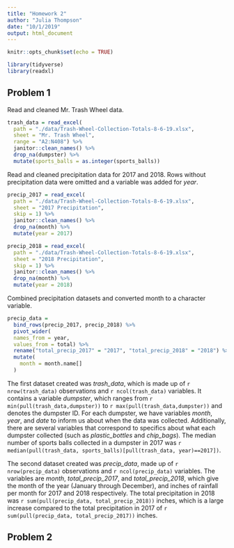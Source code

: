 ```yaml
---
title: "Homework 2"
author: "Julia Thompson"
date: "10/1/2019"
output: html_document
---
```


```r
knitr::opts_chunk$set(echo = TRUE)

library(tidyverse)
library(readxl)
```

## Problem 1

Read and cleaned Mr. Trash Wheel data.

```r
trash_data = read_excel(
  path = "./data/Trash-Wheel-Collection-Totals-8-6-19.xlsx",
  sheet = "Mr. Trash Wheel",
  range = "A2:N408") %>%
  janitor::clean_names() %>%
  drop_na(dumpster) %>%
  mutate(sports_balls = as.integer(sports_balls))
```

Read and cleaned precipitation data for 2017 and 2018. Rows without precipitation data were omitted and a variable was added for _year_.

```r
precip_2017 = read_excel(
  path = "./data/Trash-Wheel-Collection-Totals-8-6-19.xlsx",
  sheet = "2017 Precipitation",
  skip = 1) %>% 
  janitor::clean_names() %>% 
  drop_na(month) %>% 
  mutate(year = 2017)

precip_2018 = read_excel(
  path = "./data/Trash-Wheel-Collection-Totals-8-6-19.xlsx",
  sheet = "2018 Precipitation",
  skip = 1) %>% 
  janitor::clean_names() %>% 
  drop_na(month) %>% 
  mutate(year = 2018)
```

Combined precipitation datasets and converted month to a character variable.

```r
precip_data = 
  bind_rows(precip_2017, precip_2018) %>% 
  pivot_wider(
  names_from = year,
  values_from = total) %>% 
  rename("total_precip_2017" = "2017", "total_precip_2018" = "2018") %>% 
  mutate(
    month = month.name[]
  )
```

The first dataset created was _trash_data_, which is made up of `r nrow(trash_data)` observations and `r ncol(trash_data)` variables. It contains a variable _dumpster_, which ranges from `r min(pull(trash_data,dumpster))` to `r max(pull(trash_data,dumpster))` and denotes the dumpster ID. For each dumpster, we have variables _month_, _year_, and _date_ to inform us about when the data was collected. Additionally, there are several variables that correspond to specifics about what each dumpster collected (such as _plastic_bottles_ and _chip_bags_). The median number of sports balls collected in a dumpster in 2017 was `r median(pull(trash_data, sports_balls)[pull(trash_data, year)==2017])`.

The second dataset created was _precip_data_, made up of `r nrow(precip_data)` observations and `r ncol(precip_data)` variables. The variables are _month_, _total_precip_2017_, and _total_precip_2018_, which give the month of the year (January through December), and inches of rainfall per month for 2017 and 2018 respectively. The total precipitation in 2018 was `r sum(pull(precip_data, total_precip_2018))` inches, which is a large increase compared to the total precipitation in 2017 of `r sum(pull(precip_data, total_precip_2017))` inches.

## Problem 2

